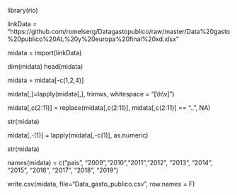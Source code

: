library(rio)

linkData = "https://github.com/romelserg/Datagastopublico/raw/master/Data%20gasto%20publico%20AL%20y%20europa%20final%20xd.xlsx"

midata = import(linkData)

dim(midata)
head(midata)

midata = midata[-c(1,2,4)]

midata[,]=lapply(midata[,], trimws, whitespace = "[\\h\\v]")

midata[,c(2:11)] = replace(midata[,c(2:11)],
                              midata[,c(2:11)] == "..", NA)

str(midata)

midata[,-(1)] = lapply(midata[,-c(1)], as.numeric)

str(midata)

names(midata) = c("pais", "2009","2010","2011","2012", "2013", "2014", "2015", "2016", "2017", "2018", "2019")

write.csv(midata, file="Data_gasto_publico.csv", row.names = F)







